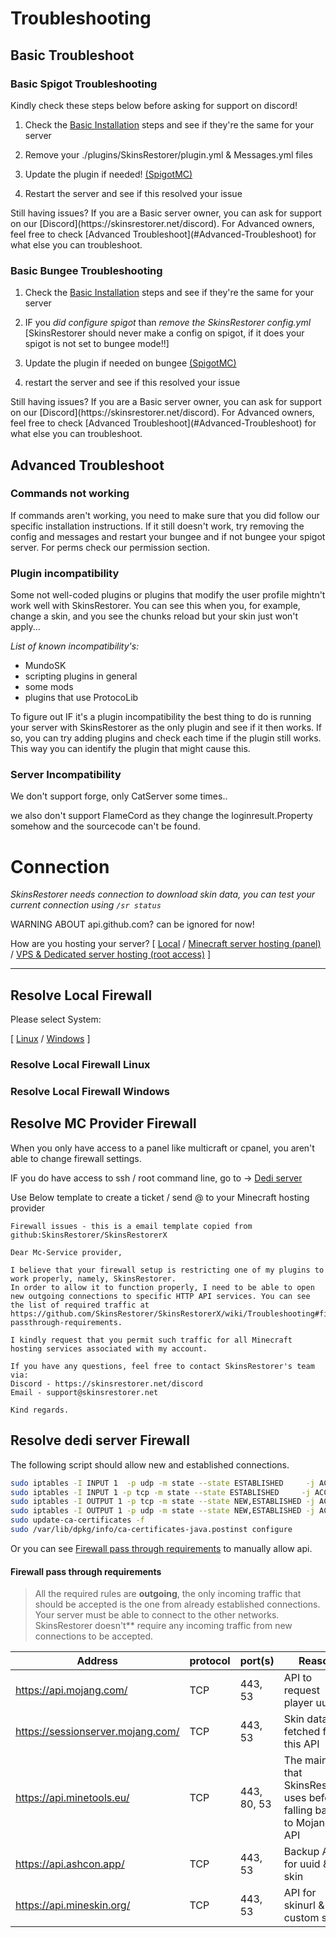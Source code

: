 
# Troubleshooting

## Basic Troubleshoot

### Basic Spigot Troubleshooting

<Callout type="info" emoji="ℹ️">
  Kindly check these steps below before asking for support on discord!
</Callout>

1. Check
   the [Basic Installation](https://github.com/SkinsRestorer/SkinsRestorerX/wiki/Installing-SkinsRestorer#basic-installation)
   steps and see if they're the same for your server

2. Remove your ./plugins/SkinsRestorer/plugin.yml & Messages.yml files

3. Update the plugin if needed! [(SpigotMC)](https://spigotmc.org/resources/2124/)

4. Restart the server and see if this resolved your issue

<Callout type="info" emoji="ℹ️">
    Still having issues?
    If you are a Basic server owner, you can ask for support on our [Discord](https://skinsrestorer.net/discord).
    For Advanced owners, feel free to check [Advanced Troubleshoot](#Advanced-Troubleshoot) for what else you can troubleshoot.
</Callout>

### Basic Bungee Troubleshooting

1. Check
   the [Basic Installation](https://github.com/SkinsRestorer/SkinsRestorerX/wiki/Installing-SkinsRestorer#installing-Bungee)
   steps and see if they're the same for your server

2. IF you *did configure spigot* than *remove the SkinsRestorer config.yml*
   [SkinsRestorer should never make a config on spigot, if it does your spigot is not set to bungee mode!!]

3. Update the plugin if needed on bungee [(SpigotMC)](https://spigotmc.org/resources/skinsrestorer.2124/)

4. restart the server and see if this resolved your issue

<Callout type="info" emoji="ℹ️">
    Still having issues?
    If you are a Basic server owner, you can ask for support on our [Discord](https://skinsrestorer.net/discord).
    For Advanced owners, feel free to check [Advanced Troubleshoot](#Advanced-Troubleshoot) for what else you can troubleshoot.
</Callout>

## Advanced Troubleshoot

### Commands not working

If commands aren't working, you need to make sure that you did follow our specific installation instructions. If it
still doesn't work, try removing the config and messages and restart your bungee and if not bungee your spigot server.
For perms check our permission section.

### Plugin incompatibility

Some not well-coded plugins or plugins that modify the user profile mightn't work well with SkinsRestorer.
You can see this when you, for example, change a skin, and you see the chunks reload but your skin just won't apply...

*List of known incompatibility's:*

- MundoSK
- scripting plugins in general
- some mods
- plugins that use ProtocoLib

To figure out IF it's a plugin incompatibility the best thing to do is running your server with SkinsRestorer as the only plugin
and see if it then works.
If so, you can try adding plugins and check each time if the plugin still works.
This way you
can identify the plugin that might cause this.

### Server Incompatibility

We don't support forge, only CatServer some times..

we also don't support FlameCord as they change the loginresult.Property somehow and the sourcecode can't be found.

# Connection

*SkinsRestorer needs connection to download skin data, you can test your current connection using `/sr status`*

<Callout type="warning" emoji="⚠️">
  WARNING ABOUT api.github.com? can be ignored for now!
</Callout>

How are you hosting your server?
[ [Local](#resolve-local-firewall) / [Minecraft server hosting (panel)](#resolve-mc-provider-firewall) / [VPS & Dedicated server hosting (root access)](#resolve-dedi-server-firewall) ]
***

## Resolve Local Firewall

Please select System:

[ [Linux](#resolve-local-firewall-linux) / [Windows](#resolve-local-firewall-windows) ]

### Resolve Local Firewall Linux

### Resolve Local Firewall Windows

## Resolve MC Provider Firewall

When you only have access to a panel like multicraft or cpanel, you aren't able to change firewall settings.

IF you do have access to ssh / root command line, go to -> [Dedi server](#resolve-dedi-server-firewall)

Use Below template to create a ticket / send @ to your Minecraft hosting provider

```text
Firewall issues - this is a email template copied from github:SkinsRestorer/SkinsRestorerX

Dear Mc-Service provider,

I believe that your firewall setup is restricting one of my plugins to work properly, namely, SkinsRestorer.
In order to allow it to function properly, I need to be able to open new outgoing connections to specific HTTP API services. You can see the list of required traffic at https://github.com/SkinsRestorer/SkinsRestorerX/wiki/Troubleshooting#firewall-passthrough-requirements.

I kindly request that you permit such traffic for all Minecraft hosting services associated with my account.

If you have any questions, feel free to contact SkinsRestorer's team via:
Discord - https://skinsrestorer.net/discord
Email - support@skinsrestorer.net

Kind regards.
```

## Resolve dedi server Firewall

The following script should allow new and established connections.

```bash
sudo iptables -I INPUT 1  -p udp -m state --state ESTABLISHED     -j ACCEPT
sudo iptables -I INPUT 1 -p tcp -m state --state ESTABLISHED     -j ACCEPT
sudo iptables -I OUTPUT 1 -p tcp -m state --state NEW,ESTABLISHED -j ACCEPT
sudo iptables -I OUTPUT 1 -p udp -m state --state NEW,ESTABLISHED -j ACCEPT
sudo update-ca-certificates -f
sudo /var/lib/dpkg/info/ca-certificates-java.postinst configure
```

Or you can see [Firewall pass through requirements](#firewall-pass-through-requirements) to manually allow api.

#### Firewall pass through requirements

> All the required rules are **outgoing**, the only incoming traffic that should be accepted is the one from already
> established connections. Your server must be able to connect to the other networks. SkinsRestorer doesn't** require
> any incoming traffic from new connections to be accepted.

| Address                           | protocol | port(s)     | Reason                                                                   |
|-----------------------------------|----------|-------------|--------------------------------------------------------------------------|
| https://api.mojang.com/           | TCP      | 443, 53     | API to request player uuid                                               |
| https://sessionserver.mojang.com/ | TCP      | 443, 53     | Skin data is fetched from this API                                       |
| https://api.minetools.eu/         | TCP      | 443, 80, 53 | The main API that SkinsRestorer uses before falling back to Mojang's API |
| https://api.ashcon.app/           | TCP      | 443, 53     | Backup API for uuid & skin                                               |
| https://api.mineskin.org/         | TCP      | 443, 53     | API for skinurl & custom skins.                                          |
